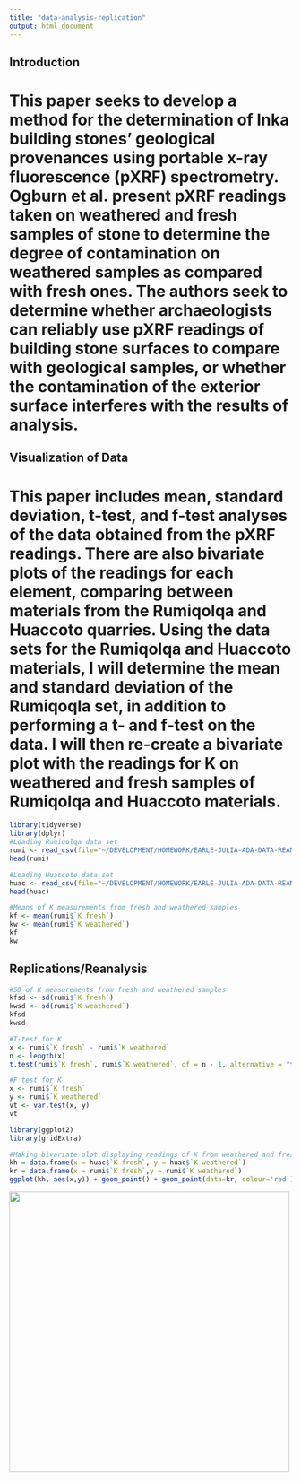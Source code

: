 ```yaml
---
title: "data-analysis-replication"
output: html_document
---
```

## Introduction
# This paper seeks to develop a method for the determination of Inka building stones' geological provenances using portable x-ray fluorescence (pXRF) spectrometry. Ogburn et al. present pXRF readings taken on weathered and fresh samples of stone to determine the degree of contamination on weathered samples as compared with fresh ones. The authors seek to determine whether archaeologists can reliably use pXRF readings of building stone surfaces to compare with geological samples, or whether the contamination of the exterior surface interferes with the results of analysis.

## Visualization of Data
# This paper includes mean, standard deviation, t-test, and f-test analyses of the data obtained from the pXRF readings. There are also bivariate plots of the readings for each element, comparing between materials from the Rumiqolqa and Huaccoto quarries. Using the data sets for the Rumiqolqa and Huaccoto materials, I will determine the mean and standard deviation of the Rumiqoqla set, in addition to performing a t- and f-test on the data. I will then re-create a bivariate plot with the readings for K on weathered and fresh samples of Rumiqolqa and Huaccoto materials.
```R
library(tidyverse)
library(dplyr)
#Loading Rumiqolqa data set
rumi <- read_csv(file="~/DEVELOPMENT/HOMEWORK/EARLE-JULIA-ADA-DATA-REANALYSIS-ASSIGNMENT/EARLE-JULIA-ADA-DATA-REANALYSIS-ASSIGNMENT/rumiqolqa.csv")
head(rumi)
```

```R
#Loading Huaccoto data set
huac <- read_csv(file="~/DEVELOPMENT/HOMEWORK/EARLE-JULIA-ADA-DATA-REANALYSIS-ASSIGNMENT/EARLE-JULIA-ADA-DATA-REANALYSIS-ASSIGNMENT/huaccoto.csv")
head(huac)
```
```R
#Means of K measurements from fresh and weathered samples
kf <- mean(rumi$`K fresh`)
kw <- mean(rumi$`K weathered`)
kf
kw
```
## Replications/Reanalysis
```R
#SD of K measurements from fresh and weathered samples
kfsd <- sd(rumi$`K fresh`)
kwsd <- sd(rumi$`K weathered`)
kfsd
kwsd
```
```R
#T-test for K
x <- rumi$`K fresh` - rumi$`K weathered`
n <- length(x)
t.test(rumi$`K fresh`, rumi$`K weathered`, df = n - 1, alternative = "two.sided", paired = TRUE)
```
```R
#F test for K
x <- rumi$`K fresh`
y <- rumi$`K weathered`
vt <- var.test(x, y)
vt
```

```R
library(ggplot2)
library(gridExtra)
```
```R
#Making bivariate plot displaying readings of K from weathered and fresh surfaces
kh = data.frame(x = huac$`K fresh`, y = huac$`K weathered`)
kr = data.frame(x = rumi$`K fresh`,y = rumi$`K weathered`)
ggplot(kh, aes(x,y)) + geom_point() + geom_point(data=kr, colour='red') + xlim(15000, 60000) + ylim(15000, 60000)
```

<img src="img/ogburn-k.png" width="500px"/>